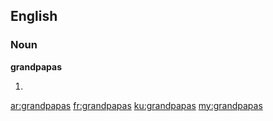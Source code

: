 ==English==

===Noun===
'''grandpapas'''

# {{plural of|[[grandpapa]]}}

[[ar:grandpapas]]
[[fr:grandpapas]]
[[ku:grandpapas]]
[[my:grandpapas]]